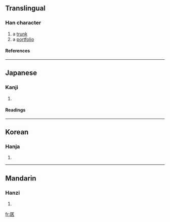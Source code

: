 ==Translingual==
===Han character===
{{Han char|rn=22|rad=匚|as=07|sn=9|four=|canj=尸大人人 (SKOO)}}
# a [[trunk]]
# a [[portfolio]]
====References====
{{Han ref|kx=0153.370|dkj=02621|dj=0345.230|hdz=10085.180|uh=5327|ud=21287}}
----
==Japanese==
===Kanji===
{{ja-kanji|grade=|rs=匚07}}
# {{defn|Japanese}} 
====Readings====
{{ja-readings|on=[[きょう]] (kyō)|kun=[[はこ]] (hako)}}
----
==Korean==
===Hanja===
{{ko-hanja|hangeul=협|rv=hyeop|mr=hyŏp}}
# {{defn|Korean}}
----
==Mandarin==
===Hanzi===
{{cmn-hanzi|pin=[[qiè]] ([[qie4]])|wg=ch'ieh<sup>4</sup>}}
# {{defn|Mandarin}}

[[fr:匧]]